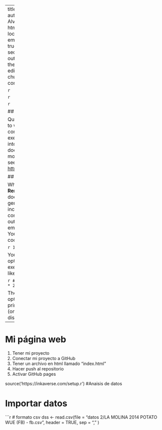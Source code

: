 ---
title: "web i"
author: "Lesly Alvarado"
format: html
 toc: true
   toc-location: left
   embed-resources: true
   number-sections: true
   output-file: index
   theme: darkly
editor_options: 
  chunk_output_type: console

```r

```

```r

```

```r

```

## Quarto

Quarto enables you to weave together content and executable code into a finished document. To learn more about Quarto see <https://quarto.org>.

## Running Code

When you click the **Render** button a document will be generated that includes both content and the output of embedded code. You can embed code like this:

```r
1 + 1
```

You can add options to executable code like this

```r
#| echo: false
2 * 2
```

The `echo: false` option disables the printing of code (only output is displayed).

----
# Mi página web

1.  Tener mi proyecto
1.  Conectar mi proyecto a GitHub
1.  Tener un archivo en html llamado "index.html" 
1.  Hacer push al repositorio
1.  Activar GitHub pages

source('https://inkaverse.com/setup.r')
#Anaisis de datos 

# Importar datos

```r
# formato csv
dss <- read.csv(file = "datos 2/LA MOLINA 2014 POTATO WUE (FB) - fb.csv", header = TRUE, sep = "," )

      
        




